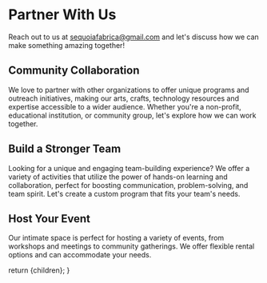 
# Partner With Us

Reach out to us at <a href={urlConstants.mailto}>sequoiafabrica@gmail.com</a> and let's discuss how we can make something amazing together!

## Community Collaboration

We love to partner with other organizations to offer unique programs and outreach initiatives, making our arts, crafts, technology resources and expertise accessible to a wider audience. Whether you're a non-profit, educational institution, or community group, let's explore how we can work together.

## Build a Stronger Team

Looking for a unique and engaging team-building experience? We offer a variety of activities that utilize the power of hands-on learning and collaboration, perfect for boosting communication, problem-solving, and team spirit. Let's create a custom program that fits your team's needs.

## Host Your Event

Our intimate space is perfect for hosting a variety of events, from workshops and meetings to community gatherings. We offer flexible rental options and can accommodate your needs.

  return <DocumentLayout>{children}</DocumentLayout>;
}